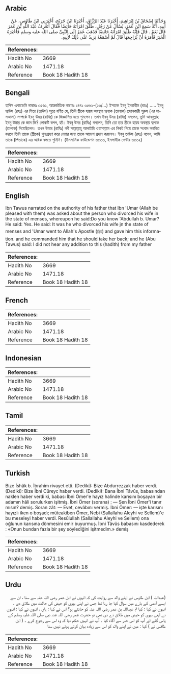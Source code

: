 ## Arabic


<div dir="rtl" lang="ar" style={{fontSize:'larger',backgroundColor:'#f8f9fa',padding:20}}>
وَحَدَّثَنَا إِسْحَاقُ بْنُ إِبْرَاهِيمَ، أَخْبَرَنَا عَبْدُ الرَّزَّاقِ، أَخْبَرَنَا ابْنُ جُرَيْجٍ، أَخْبَرَنِي ابْنُ طَاوُسٍ، عَنْ أَبِيهِ، أَنَّهُ سَمِعَ ابْنَ عُمَرَ، يُسْأَلُ عَنْ رَجُلٍ، طَلَّقَ امْرَأَتَهُ حَائِضًا فَقَالَ أَتَعْرِفُ عَبْدَ اللَّهِ بْنَ عُمَرَ قَالَ نَعَمْ ‏.‏ قَالَ فَإِنَّهُ طَلَّقَ امْرَأَتَهُ حَائِضًا فَذَهَبَ عُمَرُ إِلَى النَّبِيِّ صلى الله عليه وسلم فَأَخْبَرَهُ الْخَبَرَ فَأَمَرَهُ أَنْ يُرَاجِعَهَا قَالَ لَمْ أَسْمَعْهُ يَزِيدُ عَلَى ذَلِكَ لأَبِيهِ‏.‏
</div>
<div style={{backgroundColor:'#f8f9fa',padding:20, marginBottom: 10}}><table> <thead> <tr> <th>References:</th> <th></th> </tr> </thead> <tbody><tr><td>Hadith No</td><td>3669</td></tr><tr><td>Arabic No</td><td>1471.18</td></tr><tr><td>Reference</td><td>Book 18 Hadith 18</td></tr></tbody></table></div>

## Bengali


<div dir="ltr" lang="bn" style={{fontSize:'larger',backgroundColor:'#f8f9fa',padding:20}}>
হাদিস একাডেমি নাম্বারঃ ৩৫৬১, আন্তর্জাতিক নাম্বারঃ ১৪৭১ ৩৫৬১-(১৩/...) ইসহাক ইবনু ইবরাহীম (রহঃ) ..... ইবনু ত্বাউস (রহঃ) এর পিতা (তাউস) সূত্রে বর্ণিত যে, তিনি স্ত্রীকে হায়য অবস্থায় ত্বলাক (তালাক) প্রদানকারী পুরুষ (এর মাসআলা) সম্পর্কে ইবনু উমর (রাযিঃ) কে জিজ্ঞাসিত হতে শুনলেন। তখন ইবনু উমর (রাযিঃ) বললেন, তুমি আবদুল্লাহ ইবনু উমার কে জান কি? লোকটি বলল, হ্যাঁ। ইবনু উমর (রাযিঃ) বললেন, তিনি তো তার স্ত্রীকে হায়য অবস্থায় ত্বলাক (তালাক) দিয়েছিলেন। তখন উমার (রাযিঃ) নবী সাল্লাল্লাহু আলাইহি ওয়াসাল্লাম এর নিকট গিয়ে তাকে সংবাদ অবহিত করলে তিনি তাকে (স্ত্রীকে) পুনঃগ্রহণ করে নেয়ার জন্য তাকে আদেশ প্রদান করলেন। ইবনু তাউস (রহঃ) বলেন, আমি তাকে (পিতাকে) এর অধিক বলতে শুনিনি। (ইসলামিক ফাউন্ডেশন ৩৫৩৩, ইসলামীক সেন্টার ৩৫৩২)
</div>
<div style={{backgroundColor:'#f8f9fa',padding:20, marginBottom: 10}}><table> <thead> <tr> <th>References:</th> <th></th> </tr> </thead> <tbody><tr><td>Hadith No</td><td>3669</td></tr><tr><td>Arabic No</td><td>1471.18</td></tr><tr><td>Reference</td><td>Book 18 Hadith 18</td></tr></tbody></table></div>

## English


<div dir="ltr" lang="en" style={{fontSize:'larger',backgroundColor:'#f8f9fa',padding:20}}>
Ibn Tawus narrated on the authority of his father that Ibn 'Umar (Allah be pleased with them) was asked about the person who divorced his wife in the state of menses, whereupon he said:Do you know 'Abdullah b. Umar? He said: Yes. He said: It was he who divorced his wife jn the state of menses and 'Umar went to Allah's Apostle (ﷺ) and gave him this information. and he commanded him that he should take her back; and he (Abu Tawus) said: I did not hear any addition to this (hadith) from my father
</div>
<div style={{backgroundColor:'#f8f9fa',padding:20, marginBottom: 10}}><table> <thead> <tr> <th>References:</th> <th></th> </tr> </thead> <tbody><tr><td>Hadith No</td><td>3669</td></tr><tr><td>Arabic No</td><td>1471.18</td></tr><tr><td>Reference</td><td>Book 18 Hadith 18</td></tr></tbody></table></div>

## French


<div dir="ltr" lang="fr" style={{fontSize:'larger',backgroundColor:'#f8f9fa',padding:20}}>

</div>
<div style={{backgroundColor:'#f8f9fa',padding:20, marginBottom: 10}}><table> <thead> <tr> <th>References:</th> <th></th> </tr> </thead> <tbody><tr><td>Hadith No</td><td>3669</td></tr><tr><td>Arabic No</td><td>1471.18</td></tr><tr><td>Reference</td><td>Book 18 Hadith 18</td></tr></tbody></table></div>

## Indonesian


<div dir="ltr" lang="id" style={{fontSize:'larger',backgroundColor:'#f8f9fa',padding:20}}>

</div>
<div style={{backgroundColor:'#f8f9fa',padding:20, marginBottom: 10}}><table> <thead> <tr> <th>References:</th> <th></th> </tr> </thead> <tbody><tr><td>Hadith No</td><td>3669</td></tr><tr><td>Arabic No</td><td>1471.18</td></tr><tr><td>Reference</td><td>Book 18 Hadith 18</td></tr></tbody></table></div>

## Tamil


<div dir="ltr" lang="ta" style={{fontSize:'larger',backgroundColor:'#f8f9fa',padding:20}}>

</div>
<div style={{backgroundColor:'#f8f9fa',padding:20, marginBottom: 10}}><table> <thead> <tr> <th>References:</th> <th></th> </tr> </thead> <tbody><tr><td>Hadith No</td><td>3669</td></tr><tr><td>Arabic No</td><td>1471.18</td></tr><tr><td>Reference</td><td>Book 18 Hadith 18</td></tr></tbody></table></div>

## Turkish


<div dir="ltr" lang="tr" style={{fontSize:'larger',backgroundColor:'#f8f9fa',padding:20}}>
Bize İshâk b. İbrahim rivayet etti. (Dediki): Bize Abdurrezzak haber verdi. (Dediki): Bize İbni Cüreyc haber verdi. (Dediki): Bana İbni Tâvûs, babasından naklen haber verdi ki, babası İbni Ömer'e hayız halinde karısını boşayan bir adamın hâli sorulurken işitmiş. İbni Ömer (sorana) : — Sen İbni Ömer'i tanır mısın? demiş. Soran zât: — Evet, cevâbını vermiş. İbni Ömer: — işte karısını hayızlı iken o boşadı; müteakiben Ömer, Nebi (Sallallahu Aleyhi ve Sellem)'e bu meseleyi haber verdi. Resûlullah (Sallallahu Aleyhi ve Sellem) ona oğlunun karısına dönmesini emir buyurmuş. İbni Tâvûs babasını kasdederek : «Onun bundan fazla bir şey söylediğini işitmedim.» demiş
</div>
<div style={{backgroundColor:'#f8f9fa',padding:20, marginBottom: 10}}><table> <thead> <tr> <th>References:</th> <th></th> </tr> </thead> <tbody><tr><td>Hadith No</td><td>3669</td></tr><tr><td>Arabic No</td><td>1471.18</td></tr><tr><td>Reference</td><td>Book 18 Hadith 18</td></tr></tbody></table></div>

## Urdu


<div dir="rtl" lang="ur" style={{fontSize:'larger',backgroundColor:'#f8f9fa',padding:20}}>
(عبداللہ ) ابن طاوس نے اپنے والد سے روایت کی کہ انہوں نے ابن عمر رضی اللہ عنہ سے سنا ، ان سے ایسے آدمی کے بارے میں سوال کیا جا رہا تھا جس نے اپنی بیوی کو حیض کی حالت میں طلاق دی ۔ انہوں نے کہا : کیا تم عبداللہ بن عمر رضی اللہ عنہ کو جانتے ہو؟ اس نے کہا : ہاں ، انہوں نے کہا : انہوں نے اپنی بیوی کو حیض میں طلاق دے دی تھی تو حضرت عمر رضی اللہ عنہ نبی صلی اللہ علیہ وسلم کے پاس گئے اور آپ کو اس خبر سے آگاہ کیا ۔ آپ نے انہیں حکم دیا کہ وہ اس سے رجوع کرے ۔ ( ابن طاقس نے ) کہا : میں نے اپنے والد کو اس سے زیادہ بیان کرتے ہوئے نہیں سنا
</div>
<div style={{backgroundColor:'#f8f9fa',padding:20, marginBottom: 10}}><table> <thead> <tr> <th>References:</th> <th></th> </tr> </thead> <tbody><tr><td>Hadith No</td><td>3669</td></tr><tr><td>Arabic No</td><td>1471.18</td></tr><tr><td>Reference</td><td>Book 18 Hadith 18</td></tr></tbody></table></div>